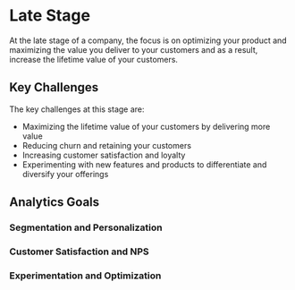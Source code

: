 # Late Stage

At the late stage of a company, the focus is on optimizing your product and maximizing the value you deliver to your customers
and as a result, increase the lifetime value of your customers.

## Key Challenges

The key challenges at this stage are:

- Maximizing the lifetime value of your customers by delivering more value
- Reducing churn and retaining your customers
- Increasing customer satisfaction and loyalty
- Experimenting with new features and products to differentiate and diversify your offerings

## Analytics Goals

### Segmentation and Personalization

### Customer Satisfaction and NPS

### Experimentation and Optimization
